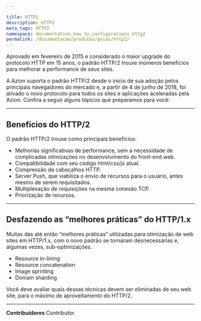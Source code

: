 ```yaml
---

title: HTTP2
description: HTTP2
meta_tags: HTTP2
namespace: documentation_how_to_configurations_http2
permalink: /documentacao/produtos/guias/http2/
---
```


Aprovado em fevereiro de 2015 e considerado o maior upgrade do protocolo HTTP em 15 anos, o padrão HTTP/2 trouxe inúmeros benefícios para melhorar a performance de seus sites.

A Azion suporta o padrão HTTP/2 desde o início de sua adoção pelos principais navegadores do mercado e, a partir de 4 de junho de 2018, foi ativado o novo protocolo para todos os sites e aplicações aceleradas pela Azion. Confira a seguir alguns tópicos que preparamos para você:

---

## Benefícios do HTTP/2 

O padrão HTTP/2 trouxe como principais benefícios:

* Melhorias significativas de performance, sem a necessidade de complicadas otimizações no desenvolvimento do front-end web.
* Compatibilidade com seu código html/css/js atual.
* Compressão de cabeçalhos HTTP.
* Server Push, que viabiliza o envio de recursos para o usuário, antes mesmo de serem requisitados.
* Multiplexação de requisições na mesma conexão TCP.
* Priorização de recursos.

---

## Desfazendo as “melhores práticas” do HTTP/1.x

Muitas das até então “melhores práticas” utilizadas para otimização de web sites em HTTP/1.x, com o novo padrão se tornaram desnecessárias e, algumas vezes, sub-optimizações.

* Resource in-lining
* Resource concatenation
* Image sprinting
* Domain sharding

Você deve avaliar quais dessas técnicas devem ser eliminadas de seu web site, para o máximo de aproveitamento do HTTP/2.





---


**Contribuidores** <ContributorList>Contributor</ContributorList>
